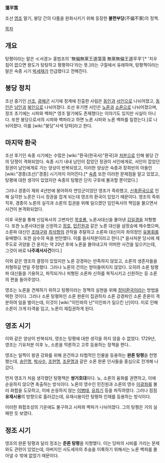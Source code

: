 '''蕩平策'''

조선 [[영조]] 말기, 붕당 간의 다툼을 완화시키기 위해 등장한 '''불편부당'''(不偏不黨)의 정책.

[[목차]]
== 개요 ==
탕평이라는 말은 ≪서경≫ 홍범조의 '無偏無黨王道蕩蕩 無黨無偏王道平平'[* '치우침이 없으면 왕도가 탕탕하고 평평하다'라는 뜻.]라는 구절에서 유래하며, 탕평책이라는 말은 숙종 시기 [[박세채]]가 언급했다고 전해진다.

== 붕당 정치 ==
조선 중기인 [[선조]], [[광해군]] 시기에 정계에 진출한 사림은 [[동인]]과 [[서인]]으로 나뉘어졌고, [[동인]]은 [[남인]]과 [[북인]]으로 나뉘어졌다. 조선 후기엔 서인은 [[노론]]과 [[소론]]으로 나뉘어졌으며, 정조 초기에는 시파와 벽파[* 영조 말기에도 존재했다는 이야기도 있지만 사실이 아니다. 또한 붕당으로서의 시파와 벽파라고 하면 노론 시파와 노론 벽파를 일컫는다.]로 나뉘어졌다. 이를 [wiki:"붕당"사색 당파]라고 한다.

== 마지막 환국 ==
조선 후기인 숙종 시기에는 수많은 [wiki:"환국(한국사)"환국]과 [[처분]]으로 인해 붕당 간의 당쟁이 격화되었다. 숙종 시기 내내 남인이 잡았던 정권이 서인에게로, 서인이 잡았던 정권이 남인에게로 가는 양상이 반복되었고, 이러한 양상은 숙종과 장희빈의 아들인 [wiki:"경종(조선)"경종] 시기까지 이어진다.[* [[숙종]] 또한 이러한 문제점을 알고 있었고, 탕평에 대한 생각이 있었지만 숙종의 탕평은 단지 구호에 불과할 뿐이었다.]

그러나 경종이 재위 4년만에 붕어하자 연잉군이었던 영조가 즉위했고, [[신축환국]]으로 인해 실각한 노론은 다시 정권을 잡게 되는데 영조의 환국이 있었기 때문이다. 영조의 즉위 직후, 경종이 노론의 실각과 소론의 집권을 위해 일으켰던 임인옥사의 책임을 물으면서 사건이 본격화되었다.

이후 국문을 통해 신임옥사의 고변자인 [[목호룡]], 노론사대신을 몰아낸 [[김일경]]을 처형했다. 또한 노론사대신을 신원하고 [[정호]], [[민진원]]과 같은 노론 대신을 삼정승에 제수했으며, 소론파 대신인 [[조태구]]와 [[최석항]]의 관작을 추탈하고 소론파 대신이자 좌의정인 [[유봉휘]]를 유배했다. 또한 삼수의 옥을 번안했다. 이를 을사처분이라고 한다.[* 을사처분 당시에 제주도로 귀양을 간 윤지는 약 20년 후에 노론을 몰아내고자 어떠한 사건을 일으키는데, 그것이 바로 '''나주괘서사건'''이다.]

이와 같은 영조의 결정이 있었지만 노론 강경파는 만족하지 않았고, 소론의 생존자들을 처형하길 연일 주청했다. 그러나 노론의 건의는 받아들여지지 않았다. 오히려 소론 탕평파 대신들을 기용하고, 파직되거나 처형된 소론파 신하를 복직시키고 신원하는 등 소론의 편을 들어주었다.

영조는 노론을 견제하기 위하고 탕평이라는 정책의 실현을 위해 [[정미환국]]이라는 방법을 택한 것이다. 그러나 소론 탕평파인 소론 완론이 집권하자 소론 강경파인 소론 준론이 격분하여 일을 벌이는데, 이것이 [wiki:"이인좌의 난"이인좌가 일으킨 난]이다. 이로 인해 소론이 크게 타격을 입고, 노론이 재집권하게 된다.

== 영조 시기 ==
이와 같은 양상이 반복되자, 영조는 탕평에 대한 생각을 하지 않을 수 없었다. 1729년, 영조는 기유처분 이후 노, 소론을 막론하고 고루 등용하는 정책을 편다..

영조는 일찍이 왕권 강화를 위해 온건하고 타협적인 인물을 등용하는 '''완론 탕평'''을 천명했는데, [[송인명]], [[박사수]], [[조현명]], [[조문명]]과 같은 소론 완론 인사들을 중심으로 전개해 나갔다.

먼저 영조가 처음 생각했던 탕평책은 '''쌍거호대'''이다. 노, 소론의 융화를 권면하고, 이에 순응하지 않으면 축출하는 방식이다. 노론의 영수인 민진원과 소론의 영수 [[이광좌]]를 불러 화합을 도모하고, 이에 순응하지 않는 [[이병태]], [[유최기]] 등을 파직하였다. 그러나 점점 '''유재시용'''의 방향으로 흘러갔는데, 유재시용이란 탕평파 인재를 등용하는 방식이다.

이러한 화합조성의 기운에도 불구하고 시파와 벽파가 나뉘어졌다. 그의 탕평은 거의 실패한 듯 보였다.

== 정조 시기 ==
영조의 완론 탕평과 달리 정조는 '''준론 탕평'''을 지향했다. 이는 당파의 시비를 가리는 문제와도 관련이 있었는데, 아버지인 사도세자의 추숭을 이룩하기 위해서는 노론 벽파를 몰아낼 수 밖에 없었기 때문이다. 

